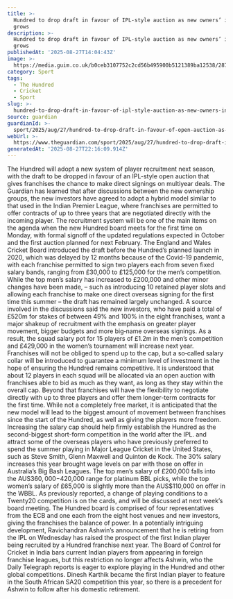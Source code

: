 ```yaml
---
title: >-
  Hundred to drop draft in favour of IPL-style auction as new owners’ influence
  grows
description: >-
  Hundred to drop draft in favour of IPL-style auction as new owners’ influence
  grows
publishedAt: '2025-08-27T14:04:43Z'
image: >-
  https://media.guim.co.uk/b0ceb3107752c2cd56b495900b5121389ba12538/287_0_4684_3747/500.jpg
category: Sport
tags:
  - The Hundred
  - Cricket
  - Sport
slug: >-
  hundred-to-drop-draft-in-favour-of-ipl-style-auction-as-new-owners-influence-grows
source: guardian
guardianId: >-
  sport/2025/aug/27/hundred-to-drop-draft-in-favour-of-open-auction-as-new-owners-influence-grows
webUrl: >-
  https://www.theguardian.com/sport/2025/aug/27/hundred-to-drop-draft-in-favour-of-open-auction-as-new-owners-influence-grows
generatedAt: '2025-08-27T22:16:09.914Z'
---
```

The Hundred will adopt a new system of player recruitment next season, with the draft to be dropped in favour of an IPL-style open auction that gives franchises the chance to make direct signings on multiyear deals. The Guardian has learned that after discussions between the new ownership groups, the new investors have agreed to adopt a hybrid model similar to that used in the Indian Premier League, where franchises are permitted to offer contracts of up to three years that are negotiated directly with the incoming player. The recruitment system will be one of the main items on the agenda when the new Hundred board meets for the first time on Monday, with formal signoff of the updated regulations expected in October and the first auction planned for next February. The England and Wales Cricket Board introduced the draft before the Hundred’s planned launch in 2020, which was delayed by 12 months because of the Covid-19 pandemic, with each franchise permitted to sign two players each from seven fixed salary bands, ranging from £30,000 to £125,000 for the men’s competition. While the top men’s salary has increased to £200,000 and other minor changes have been made, – such as introducing 10 retained player slots and allowing each franchise to make one direct overseas signing for the first time this summer – the draft has remained largely unchanged. A source involved in the discussions said the new investors, who have paid a total of £520m for stakes of between 49% and 100% in the eight franchises, want a major shakeup of recruitment with the emphasis on greater player movement, bigger budgets and more big‑name overseas signings. As a result, the squad salary pot for 15 players of £1.2m in the men’s competition and £429,000 in the women’s tournament will increase next year. Franchises will not be obliged to spend up to the cap, but a so‑called salary collar will be introduced to guarantee a minimum level of investment in the hope of ensuring the Hundred remains competitive. It is understood that about 12 players in each squad will be allocated via an open auction with franchises able to bid as much as they want, as long as they stay within the overall cap. Beyond that franchises will have the flexibility to negotiate directly with up to three players and offer them longer-term contracts for the first time. While not a completely free market, it is anticipated that the new model will lead to the biggest amount of movement between franchises since the start of the Hundred, as well as giving the players more freedom. Increasing the salary cap should help firmly establish the Hundred as the second-biggest short-form competition in the world after the IPL. and attract some of the overseas players who have previously preferred to spend the summer playing in Major League Cricket in the United States, such as Steve Smith, Glenn Maxwell and Quinton de Kock. The 30% salary increases this year brought wage levels on par with those on offer in Australia’s Big Bash Leagues. The top men’s salary of £200,000 falls into the AUS$360,000-$420,000 range for platinum BBL picks, while the top women’s salary of £65,000 is slightly more than the AUS$110,000 on offer in the WBBL. As previously reported, a change of playing conditions to a Twenty20 competition is on the cards, and will be discussed at next week’s board meeting. The Hundred board is comprised of four representatives from the ECB and one each from the eight host venues and new investors, giving the franchises the balance of power. In a potentially intriguing development, Ravichandran Ashwin’s announcement that he is retiring from the IPL on Wednesday has raised the prospect of the first Indian player being recruited by a Hundred franchise next year. The Board of Control for Cricket in India bars current Indian players from appearing in foreign franchise leagues, but this restriction no longer affects Ashwin, who the Daily Telegraph reports is eager to explore playing in the Hundred and other global competitions. Dinesh Karthik became the first Indian player to feature in the South African SA20 competition this year, so there is a precedent for Ashwin to follow after his domestic retirement.
